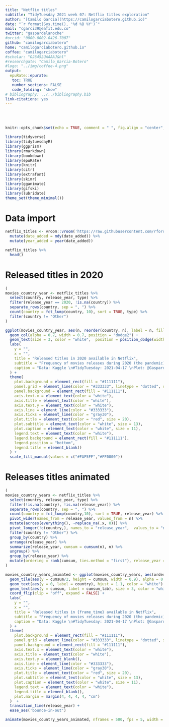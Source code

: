 ```yaml
---
title: "Netflix titles"
subtitle: "TidyTuesday 2021 week 07: Netflix titles exploration"
author: "[Camilo Garcia](https://camilogarciabotero.github.io)"
date: "`r format(Sys.time(), '%d %B %Y')`"
mail: "cgarci39@eafit.edu.co"
twitter: "gaspardelanoche"
#orcid: "0000-0002-0426-7007"
github: "camilogarciabotero"
home: "camilogarciabotero.github.io"
coffee: "camilogarciabotero"
#scholar: "OJ6452UAAAAJ&hl"
#researchgate: "Camilo_Garcia-Botero"
#logo: "../img/coffee-4.png"
output:
  epuRate::epurate:
   toc: TRUE
   number_sections: FALSE
   code_folding: "show"
# bibliography: ../../bibliography.bib
link-citations: yes
---
```


<br><br>

```r
knitr::opts_chunk$set(echo = TRUE, comment = " ", fig.align = "center", fig.height = 10, fig.width = 12, cache = TRUE)
```

```r
library(tidyverse)
library(tidytuesdayR)
library(ggprism)
library(rmarkdown)
library(bookdown)
library(epuRate)
library(knitr)
library(citr)
library(extrafont)
library(skimr)
library(gganimate)
library(gifski)
library(lubridate)
theme_set(theme_minimal())
```

# Data import

```r
netflix_titles <- vroom::vroom('https://raw.githubusercontent.com/rfordatascience/tidytuesday/master/data/2021/2021-04-20/netflix_titles.csv') %>% 
  mutate(date_added = mdy(date_added)) %>% 
  mutate(year_added = year(date_added))
```

```r
netflix_titles %>%
  head()
```

# Released titles in 2020

```r
(
movies_country_year <- netflix_titles %>% 
  select(country, release_year, type) %>% 
  filter(release_year == 2020, !is.na(country)) %>% 
  separate_rows(country, sep = ", ") %>% 
  count(country = fct_lump(country, 10), sort = TRUE, type) %>% 
  filter(country != "Other")
)

ggplot(movies_country_year, aes(n, reorder(country, n), label = n, fill = type)) +
  geom_col(alpha = 0.7, width = 0.7, position = "dodge2") +
  geom_text(size = 3, color = "white",  position = position_dodge(width = 0.8), hjust = -1) +
  labs(
    y = "",
    x = "",
    title = "Released titles in 2020 available in Netflix",
    subtitle = "Frequency of movies releases during 2020 (the pandemic) per country, that are available in Netflix \n(Date do not correspond to Netflix release, but to the movies theirselves)",
    caption = "Data: Kaggle \n#TidyTuesday: 2021-04-17 \nPlot: @Gaspardelanoche"
  ) +
  theme(
    plot.background = element_rect(fill = "#111111"),
    panel.grid = element_line(color = "#333333", linetype = "dotted", size = 0.2),
    panel.background = element_rect(fill = "#111111"),
    axis.text.x = element_text(color = "white"),
    axis.title = element_text(color = "white"),
    axis.text.y = element_text(color = "white"),
    axis.line = element_line(color = "#333333"),
    axis.ticks = element_line(color = "gray30"),
    plot.title = element_text(color = "red", size = 20),
    plot.subtitle = element_text(color = "white", size = 13),
    plot.caption = element_text(color = "white", size = 11),
    legend.text = element_text(color = "white"),
    legend.background = element_rect(fill = "#111111"),
    legend.position = "bottom",
    legend.title = element_blank()
  ) +
  scale_fill_manual(values = c("#FAF5FF","#FF0000"))
```

# Releases titles animated

```r
(
movies_country_years <- netflix_titles %>% 
  select(country, release_year, type) %>% 
  filter(!is.na(country), !is.na(release_year)) %>% 
  separate_rows(country, sep = ", ") %>% 
  count(country = fct_lump(country,10), sort = TRUE, release_year) %>% 
  pivot_wider(names_from = release_year, values_from = n) %>% 
  mutate(across(everything(), ~replace_na(.x, 0))) %>% 
  pivot_longer(!c(country,), names_to = "release_year",  values_to = "n") %>% 
  filter(country != "Other") %>% 
  group_by(country) %>% 
  arrange(release_year) %>%
  summarize(release_year, cumsum = cumsum(n), n) %>%
  ungroup() %>% 
  group_by(release_year) %>% 
  mutate(ordering = rank(cumsum, ties.method = "first"), release_year = as.integer(release_year), cumsum_lab = as.character(cumsum))
)

movies_country_years_animated <- ggplot(movies_country_years, aes(ordering, group = country)) +
  geom_tile(aes(y = cumsum/2, height = cumsum, width = 0.9), alpha = 0.5, fill = "red") +
  geom_text(aes(y = 0, label = country), hjust = 1.1, color = "white") +
  geom_text(aes(y = cumsum, label = cumsum_lab), size = 3, color = "white", hjust = -0.5) +
  coord_flip(clip = "off", expand = FALSE) +  
  labs(
    y = "",
    x = "",
    title = "Released titles in {frame_time} available in Netflix",
    subtitle = "Frequency of movies releases during 2020 (the pandemic) per country, that are available in Netflix \n(Date do not correspond to Netflix release, but to the movies theirselves)",
    caption = "Data: Kaggle \n#TidyTuesday: 2021-04-17 \nPlot: @Gaspardelanoche"
  ) +
  theme(
    plot.background = element_rect(fill = "#111111"),
    panel.grid = element_line(color = "#333333", linetype = "dotted", size = 0.2),
    panel.background = element_rect(fill = "#111111"),
    axis.text.x = element_text(color = "white"),
    axis.title = element_text(color = "white"),
    axis.text.y = element_blank(),
    axis.line = element_line(color = "#333333"),
    axis.ticks = element_line(color = "gray30"),
    plot.title = element_text(color = "red", size = 20),
    plot.subtitle = element_text(color = "white", size = 13),
    plot.caption = element_text(color = "white", size = 11),
    legend.text = element_text(color = "white"),
    legend.title = element_blank(),
    plot.margin = margin(4, 4, 4, 4, "cm")
  )  +
  transition_time(release_year) +
  ease_aes('bounce-in-out')

animate(movies_country_years_animated, nframes = 500, fps = 5, width = 800, height = 800, end_pause = 25)
```

